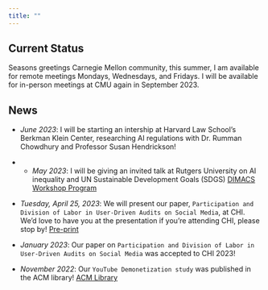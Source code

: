 ```yaml
---
title: ""
---
```


## Current Status
Seasons greetings Carnegie Mellon community, this summer, I am available for remote meetings Mondays, Wednesdays, and Fridays. I will be available for in-person meetings at CMU again in September 2023.


## News
* *June 2023*: I will be starting an intership at Harvard Law School's Berkman Klein Center, researching AI regulations with Dr. Rumman Chowdhury and Professor Susan Hendrickson!

* * *May 2023*: I will be giving an invited talk at Rutgers University on AI inequality and UN Sustainable Development Goals (SDGS) [DIMACS Workshop Program](http://dimacs.rutgers.edu/events/details?eID=2394)

* *Tuesday, April 25, 2023*: We will present our paper,  `Participation and Division of Labor in User-Driven Audits on Social Media`, at CHI. We'd love to have you at the presentation if you're attending CHI, please stop by! [Pre-print](https://arxiv.org/pdf/2304.02134.pdf)

* *January 2023*: Our paper on `Participation and Division of Labor in User-Driven Audits on Social Media` was accepted to CHI 2023! 

* *November 2022*: Our `YouTube Demonetization study` was published in the ACM library! [ACM Library](https://doi.org/10.1145/3555149) 















